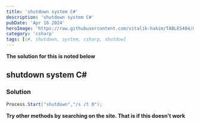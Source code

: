 ```yaml
---
title: 'shutdown system C#'
description: 'shutdown system C#'
pubDate: 'Apr 16 2024'
heroImage: 'https://raw.githubusercontent.com/vitalik-hakim/TABLES404/main/error_b/c%23.png'
category: 'csharp'
tags: [c#, shutdown, system, csharp, shutdow]
---
```


**The solution for this is noted below**

## shutdown system C#

### Solution

```csharp
Process.Start("shutdown","/s /t 0");
```

**Try other methods by searching on the site. That is if this doesn't work**
